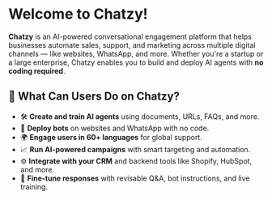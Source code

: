 # Welcome to Chatzy!

**Chatzy** is an AI-powered conversational engagement platform that helps businesses automate sales, support, and marketing across multiple digital channels — like websites, WhatsApp, and more. Whether you're a startup or a large enterprise, Chatzy enables you to build and deploy AI agents with **no coding required**.

## 🚀 What Can Users Do on Chatzy?

- 🛠️ **Create and train AI agents** using documents, URLs, FAQs, and more.
- 💬 **Deploy bots** on websites and WhatsApp with no code.
- 🌍 **Engage users in 60+ languages** for global support.
- 📈 **Run AI-powered campaigns** with smart targeting and automation.
- ⚙️ **Integrate with your CRM** and backend tools like Shopify, HubSpot, and more.
- 🧠 **Fine-tune responses** with revisable Q&A, bot instructions, and live training.